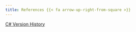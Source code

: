 ```yaml
---
title: References {{< fa arrow-up-right-from-square >}}
---
```


[C# Version History](https://en.wikipedia.org/wiki/C_Sharp_(programming_language)#Versions)

